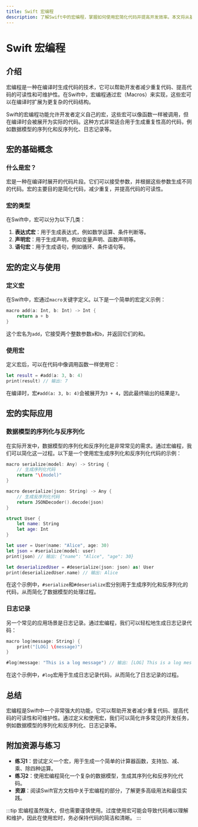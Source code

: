 ```yaml
---
title: Swift 宏编程
description: 了解Swift中的宏编程，掌握如何使用宏简化代码并提高开发效率。本文将从基础概念讲起，逐步深入，并通过实际案例展示宏编程的强大功能。
---
```


# Swift 宏编程

## 介绍

宏编程是一种在编译时生成代码的技术，它可以帮助开发者减少重复代码、提高代码的可读性和可维护性。在Swift中，宏编程通过宏（Macros）来实现，这些宏可以在编译时扩展为更复杂的代码结构。

Swift的宏编程功能允许开发者定义自己的宏，这些宏可以像函数一样被调用，但在编译时会被展开为实际的代码。这种方式非常适合用于生成重复性高的代码，例如数据模型的序列化和反序列化、日志记录等。

## 宏的基础概念

### 什么是宏？

宏是一种在编译时展开的代码片段。它们可以接受参数，并根据这些参数生成不同的代码。宏的主要目的是简化代码，减少重复，并提高代码的可读性。

### 宏的类型

在Swift中，宏可以分为以下几类：

1. **表达式宏**：用于生成表达式，例如数学运算、条件判断等。
2. **声明宏**：用于生成声明，例如变量声明、函数声明等。
3. **语句宏**：用于生成语句，例如循环、条件语句等。

## 宏的定义与使用

### 定义宏

在Swift中，宏通过`macro`关键字定义。以下是一个简单的宏定义示例：

```swift
macro add(a: Int, b: Int) -> Int {
    return a + b
}
```

这个宏名为`add`，它接受两个整数参数`a`和`b`，并返回它们的和。

### 使用宏

定义宏后，可以在代码中像调用函数一样使用它：

```swift
let result = #add(a: 3, b: 4)
print(result) // 输出: 7
```

在编译时，宏`#add(a: 3, b: 4)`会被展开为`3 + 4`，因此最终输出的结果是`7`。

## 宏的实际应用

### 数据模型的序列化与反序列化

在实际开发中，数据模型的序列化和反序列化是非常常见的需求。通过宏编程，我们可以简化这一过程。以下是一个使用宏生成序列化和反序列化代码的示例：

```swift
macro serialize(model: Any) -> String {
    // 生成序列化代码
    return "\(model)"
}

macro deserialize(json: String) -> Any {
    // 生成反序列化代码
    return JSONDecoder().decode(json)
}

struct User {
    let name: String
    let age: Int
}

let user = User(name: "Alice", age: 30)
let json = #serialize(model: user)
print(json) // 输出: {"name": "Alice", "age": 30}

let deserializedUser = #deserialize(json: json) as! User
print(deserializedUser.name) // 输出: Alice
```

在这个示例中，`#serialize`和`#deserialize`宏分别用于生成序列化和反序列化的代码，从而简化了数据模型的处理过程。

### 日志记录

另一个常见的应用场景是日志记录。通过宏编程，我们可以轻松地生成日志记录代码：

```swift
macro log(message: String) {
    print("[LOG] \(message)")
}

#log(message: "This is a log message") // 输出: [LOG] This is a log message
```

在这个示例中，`#log`宏用于生成日志记录代码，从而简化了日志记录的过程。

## 总结

宏编程是Swift中一个非常强大的功能，它可以帮助开发者减少重复代码、提高代码的可读性和可维护性。通过定义和使用宏，我们可以简化许多常见的开发任务，例如数据模型的序列化和反序列化、日志记录等。

## 附加资源与练习

- **练习1**：尝试定义一个宏，用于生成一个简单的计算器函数，支持加、减、乘、除四种运算。
- **练习2**：使用宏编程简化一个复杂的数据模型，生成其序列化和反序列化代码。
- **资源**：阅读Swift官方文档中关于宏编程的部分，了解更多高级用法和最佳实践。

:::tip
宏编程虽然强大，但也需要谨慎使用。过度使用宏可能会导致代码难以理解和维护，因此在使用宏时，务必保持代码的简洁和清晰。
:::